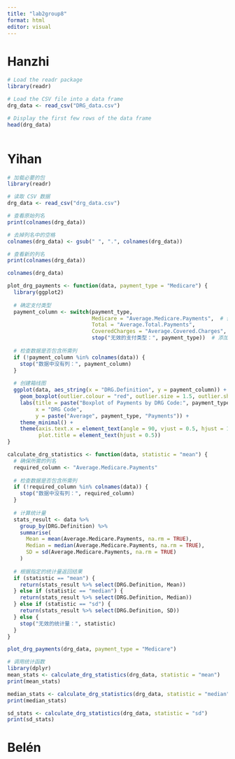 ```yaml
---
title: "lab2group8"
format: html
editor: visual
---
```


# Hanzhi

```r
# Load the readr package
library(readr) 

# Load the CSV file into a data frame 
drg_data <- read_csv("DRG_data.csv")  

# Display the first few rows of the data frame 
head(drg_data)
```

```r

```

# Yihan
```r
# 加载必要的包
library(readr)

# 读取 CSV 数据
drg_data <- read_csv("drg_data.csv")

# 查看原始列名
print(colnames(drg_data))

# 去掉列名中的空格
colnames(drg_data) <- gsub(" ", ".", colnames(drg_data))

# 查看新的列名
print(colnames(drg_data))

```

```r
colnames(drg_data)
```

```r
plot_drg_payments <- function(data, payment_type = "Medicare") {
  library(ggplot2)
  
  # 确定支付类型
  payment_column <- switch(payment_type,
                           Medicare = "Average.Medicare.Payments",  # 修改为新列名
                           Total = "Average.Total.Payments",
                           CoveredCharges = "Average.Covered.Charges",
                           stop("无效的支付类型：", payment_type))  # 添加无效支付类型的错误处理
  
  # 检查数据是否包含所需列
  if (!payment_column %in% colnames(data)) {
    stop("数据中没有列：", payment_column)
  }
  
  # 创建箱线图
  ggplot(data, aes_string(x = "DRG.Definition", y = payment_column)) +
    geom_boxplot(outlier.colour = "red", outlier.size = 1.5, outlier.shape = 16) +
    labs(title = paste("Boxplot of Payments by DRG Code:", payment_type),
         x = "DRG Code",
         y = paste("Average", payment_type, "Payments")) +
    theme_minimal() +
    theme(axis.text.x = element_text(angle = 90, vjust = 0.5, hjust = 1),
          plot.title = element_text(hjust = 0.5))
}

```

```r
calculate_drg_statistics <- function(data, statistic = "mean") {
  # 确保所需的列名
  required_column <- "Average.Medicare.Payments"
  
  # 检查数据是否包含所需列
  if (!required_column %in% colnames(data)) {
    stop("数据中没有列：", required_column)
  }
  
  # 计算统计量
  stats_result <- data %>%
    group_by(DRG.Definition) %>%
    summarise(
      Mean = mean(Average.Medicare.Payments, na.rm = TRUE),
      Median = median(Average.Medicare.Payments, na.rm = TRUE),
      SD = sd(Average.Medicare.Payments, na.rm = TRUE)
    )
  
  # 根据指定的统计量返回结果
  if (statistic == "mean") {
    return(stats_result %>% select(DRG.Definition, Mean))
  } else if (statistic == "median") {
    return(stats_result %>% select(DRG.Definition, Median))
  } else if (statistic == "sd") {
    return(stats_result %>% select(DRG.Definition, SD))
  } else {
    stop("无效的统计量：", statistic)
  }
}


```

```r
plot_drg_payments(drg_data, payment_type = "Medicare")
```
```r
# 调用统计函数
library(dplyr)
mean_stats <- calculate_drg_statistics(drg_data, statistic = "mean")
print(mean_stats)

median_stats <- calculate_drg_statistics(drg_data, statistic = "median")
print(median_stats)

sd_stats <- calculate_drg_statistics(drg_data, statistic = "sd")
print(sd_stats)

```

# Belén

```r
```

